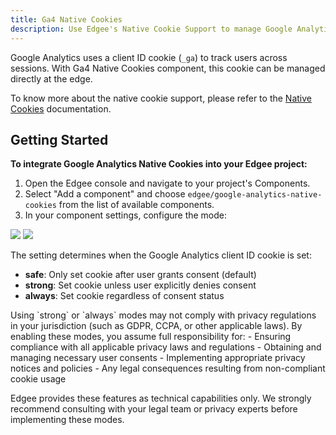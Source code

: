 ```yaml
---
title: Ga4 Native Cookies
description: Use Edgee's Native Cookie Support to manage Google Analytics cookies at the edge.
---
```



<EdgeeSdk />


Google Analytics uses a client ID cookie (`_ga`) to track users across sessions. With Ga4 Native Cookies component, 
this cookie can be managed directly at the edge.

To know more about the native cookie support, please refer to the [Native Cookies](/services/data-collection/native-cookies) documentation.

## Getting Started

**To integrate Google Analytics Native Cookies into your Edgee project:**

1. Open the Edgee console and navigate to your project's Components.
2. Select "Add a component" and choose `edgee/google-analytics-native-cookies` from the list of available components.
3. In your component settings, configure the mode:

<Frame caption="Go to your project > Data Collection > Your Ga4 Native Cookies component">
  <img className="block dark:hidden" src="/images/native-cookie-support-light.png"/>
  <img className="hidden dark:block" src="/images/native-cookie-support-dark.png"/>
</Frame>

The setting determines when the Google Analytics client ID cookie is set:

- **safe**: Only set cookie after user grants consent (default)
- **strong**: Set cookie unless user explicitly denies consent
- **always**: Set cookie regardless of consent status

<Warning>
  Using `strong` or `always` modes may not comply with privacy regulations in your jurisdiction (such as GDPR, CCPA, or other applicable laws). 
  By enabling these modes, you assume full responsibility for:
  - Ensuring compliance with all applicable privacy laws and regulations
  - Obtaining and managing necessary user consents
  - Implementing appropriate privacy notices and policies
  - Any legal consequences resulting from non-compliant cookie usage

  Edgee provides these features as technical capabilities only. We strongly recommend consulting with your legal team or privacy experts before implementing these modes.
</Warning>